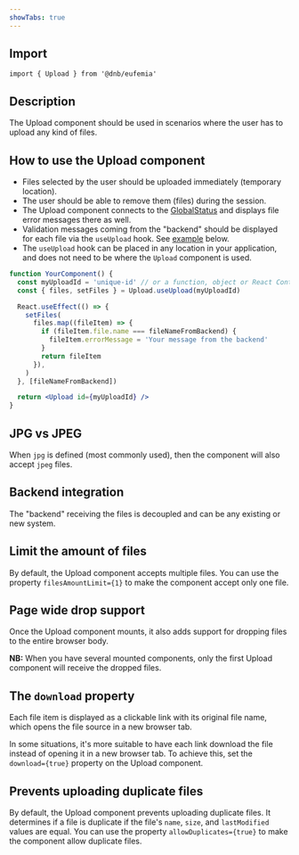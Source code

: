 ```yaml
---
showTabs: true
---
```


## Import

```tsx
import { Upload } from '@dnb/eufemia'
```

## Description

The Upload component should be used in scenarios where the user has to upload any kind of files.

## How to use the Upload component

- Files selected by the user should be uploaded immediately (temporary location).
- The user should be able to remove them (files) during the session.
- The Upload component connects to the [GlobalStatus](/uilib/components/global-status) and displays file error messages there as well.
- Validation messages coming from the "backend" should be displayed for each file via the `useUpload` hook. See [example](/uilib/components/upload/#upload-error-message) below.
- The `useUpload` hook can be placed in any location in your application, and does not need to be where the `Upload` component is used.

```jsx
function YourComponent() {
  const myUploadId = 'unique-id' // or a function, object or React Context reference
  const { files, setFiles } = Upload.useUpload(myUploadId)

  React.useEffect(() => {
    setFiles(
      files.map((fileItem) => {
        if (fileItem.file.name === fileNameFromBackend) {
          fileItem.errorMessage = 'Your message from the backend'
        }
        return fileItem
      }),
    )
  }, [fileNameFromBackend])

  return <Upload id={myUploadId} />
}
```

## JPG vs JPEG

When `jpg` is defined (most commonly used), then the component will also accept `jpeg` files.

## Backend integration

The "backend" receiving the files is decoupled and can be any existing or new system.

## Limit the amount of files

By default, the Upload component accepts multiple files. You can use the property `filesAmountLimit={1}` to make the component accept only one file.

## Page wide drop support

Once the Upload component mounts, it also adds support for dropping files to the entire browser body.

**NB:** When you have several mounted components, only the first Upload component will receive the dropped files.

## The `download` property

Each file item is displayed as a clickable link with its original file name, which opens the file source in a new browser tab.

In some situations, it's more suitable to have each link download the file instead of opening it in a new browser tab. To achieve this, set the `download={true}` property on the Upload component.

## Prevents uploading duplicate files

By default, the Upload component prevents uploading duplicate files.
It determines if a file is duplicate if the file's `name`, `size`, and `lastModified` values are equal.
You can use the property `allowDuplicates={true}` to make the component allow duplicate files.
